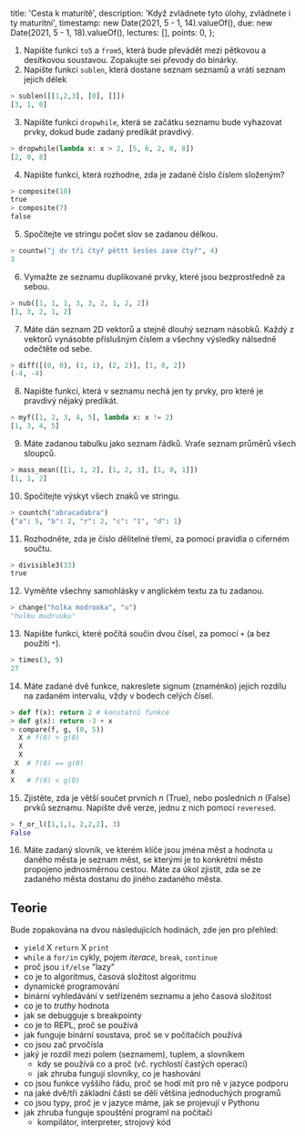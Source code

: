   title: 'Cesta k maturitě',
  description: 'Když zvládnete tyto úlohy, zvládnete i ty maturitní',
  timestamp: new Date(2021, 5 - 1, 14).valueOf(),
  due: new Date(2021, 5 - 1, 18).valueOf(),
  lectures: [],
  points: 0,
};

1. Napište funkci `to5` a `from5`, která bude převádět mezi pětkovou a desítkovou soustavou. Zopakujte sei převody do binárky.
2. Napište funkci `sublen`, která dostane seznam seznamů a vrátí seznam jejich délek

```py
> sublen([[1,2,3], [0], []])
[3, 1, 0]
```

3. Napište funkci `dropwhile`, která se začátku seznamu bude vyhazovat prvky, dokud bude zadaný predikát pravdivý.

```py
> dropwhile(lambda x: x > 2, [5, 6, 2, 0, 8])
[2, 0, 8]
```

4. Napište funkci, která rozhodne, zda je zadané číslo číslem složeným?

```py
> composite(10)
true
> composite(7)
false
```

5. Spočítejte ve stringu počet slov se zadanou délkou.

```py
> countw("j dv tři čtyř pěttt šesšes zase čtyř", 4)
3
```

6. Vymažte ze seznamu duplikované prvky, které jsou bezprostředně za sebou.

```py
> nub([1, 1, 1, 3, 3, 2, 1, 2, 2])
[1, 3, 2, 1, 2]
```

7. Máte dán seznam 2D vektorů a stejně dlouhý seznam násobků. Každý z vektorů vynásobte příslušným číslem a všechny výsledky nálsedně odečtěte od sebe.

```py
> diff([(0, 0), (1, 1), (2, 2)], [1, 0, 2])
(-4, -4)
```

8. Napište funkci, která v seznamu nechá jen ty prvky, pro které je pravdivý nějaký predikát.

```py
> myf([1, 2, 3, 4, 5], lambda x: x != 2)
[1, 3, 4, 5]
```

9. Máte zadanou tabulku jako seznam řádků. Vraťe seznam průměrů všech sloupců.

```py
> mass_mean([[1, 1, 2], [1, 2, 3], [1, 0, 1]])
[1, 1, 2]
```

10. Spočítejte výskyt všech znaků ve stringu.

```py
> countch("abracadabra")
{"a": 5, "b": 2, "r": 2, "c": "1", "d": 1}
```

11. Rozhodněte, zda je číslo dělitelné třemi, za pomocí pravidla o ciferném součtu.

```py
> divisible3(33)
true
```

12. Vyměňte všechny samohlásky v anglickém textu za tu zadanou.

```py
> change("holka modrooka", "u")
"hulku mudruuku"
```

13. Napište funkci, které počítá součin dvou čísel, za pomocí `+` (a bez použití `*`).

```py
> times(3, 9)
27
```

14. Máte zadané dvě funkce, nakreslete signum (znaménko) jejich rozdílu na zadaném intervalu, vždy v bodech celých čísel.

```py
> def f(x): return 2 # konstatní funkce
> def g(x): return -3 + x
> compare(f, g, (0, 5))
  X # f(0) > g(0)
  X
  X
 X  # f(0) == g(0)
X
X   # f(0) < g(0)
```

15. Zjistěte, zda je větší součet prvních _n_ (True), nebo posledních _n_ (False) prvků seznamu. Napište dvě verze, jednu z nich pomocí `reveresed`.

```py
> f_or_l([1,1,1, 2,2,2], 3)
False
```

16. Máte zadaný slovník, ve kterém klíče jsou jména měst a hodnota u daného města je seznam měst, se kterými je to konkrétní město propojeno jednosměrnou cestou. Máte za úkol zjistit, zda se ze zadaného města dostanu do jiného zadaného města.

## Teorie

Bude zopakována na dvou následujících hodinách, zde jen pro přehled:

- `yield` X `return` X `print`
- `while` a `for/in` cykly, pojem _iterace_, `break`, `continue`
- proč jsou `if/else` "lazy"
- co je to algoritmus, časová složitost algoritmu
- dynamické programování
- binární vyhledávání v setřízeném seznamu a jeho časová složitost
- co je to _truthy_ hodnota
- jak se debugguje s breakpointy
- co je to REPL, proč se používá
- jak funguje binární soustava, proč se v počítačích používá
- co jsou zač prvočísla
- jaký je rozdíl mezi polem (seznamem), tuplem, a slovníkem
  - kdy se používá co a proč (vč. rychlostí častých operací)
  - jak zhruba fungují slovníky, co je hashování
- co jsou funkce vyššího řádu, proč se hodí mít pro ně v jazyce podporu
- na jaké dvě/tři základní části se dělí většina jednoduchých programů
- co jsou typy, proč je v jazyce máme, jak se projevují v Pythonu
- jak zhruba funguje spouštění programl na počítači
  - kompilátor, interpreter, strojový kód
